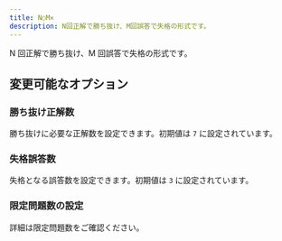 ```yaml
---
title: N○M✕
description: N回正解で勝ち抜け、M回誤答で失格の形式です。
---
```


N 回正解で勝ち抜け、M 回誤答で失格の形式です。

## 変更可能なオプション

### 勝ち抜け正解数

勝ち抜けに必要な正解数を設定できます。初期値は `7` に設定されています。

### 失格誤答数

失格となる誤答数を設定できます。初期値は `3` に設定されています。

### 限定問題数の設定

詳細は限定問題数をご確認ください。
